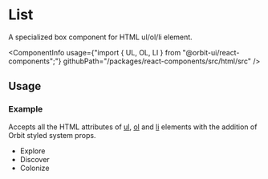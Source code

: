 
<Meta
    title="Html elements/List"
    id="html-list"
/>

# List

<Tagline>A specialized <Link href="?path=/docs/box--default-story">box</Link> component for HTML ul/ol/li element.</Tagline>

<ComponentInfo
    usage={"import { UL, OL, LI } from \"@orbit-ui/react-components\";"}
    githubPath="/packages/react-components/src/html/src"
/>

## Usage

### Example

Accepts all the HTML attributes of [ul](https://developer.mozilla.org/en-US/docs/Web/HTML/Element/ul), [ol](https://developer.mozilla.org/en-US/docs/Web/HTML/Element/ol) and [li](https://developer.mozilla.org/en-US/docs/Web/HTML/Element/li) elements with the addition of Orbit styled system props.

<Preview>
    <Story name="example">
        <UL color="cloud-8">
            <LI>Explore</LI>
            <LI>Discover</LI>
            <LI color="primary-10">Colonize</LI>
        </UL>
    </Story>
</Preview>
